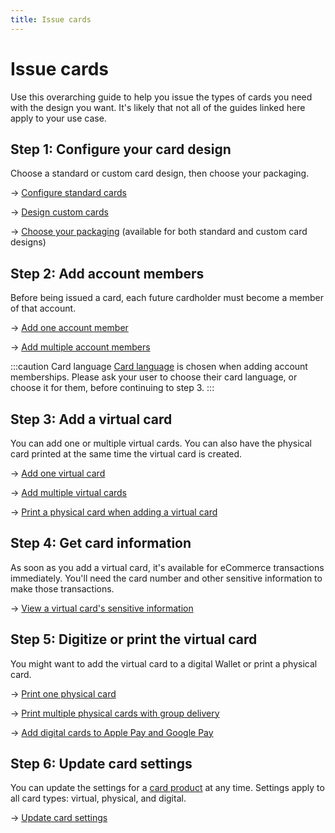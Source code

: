 ```yaml
---
title: Issue cards 
---
```


# Issue cards

Use this overarching guide to help you issue the types of cards you need with the design you want.
It's likely that not all of the guides linked here apply to your use case.

## Step 1: Configure your card design

Choose a standard or custom card design, then choose your packaging.

→ [Configure standard cards](../design/guide-standard.mdx)

→ [Design custom cards](../design/guide-custom.mdx)

→ [Choose your packaging](../design/index.mdx#packaging) (available for both standard and custom card designs)

## Step 2: Add account members

Before being issued a card, each future cardholder must become a member of that account.

→ [Add one account member](../../accounts/memberships/guide-add-one.mdx)

→ [Add multiple account members](../../accounts/memberships/guide-add-multiple.mdx)

:::caution Card language
[Card language](../index.mdx#language) is chosen when adding account memberships.
Please ask your user to choose their card language, or choose it for them, before continuing to step 3.
:::

## Step 3: Add a virtual card

You can add one or multiple virtual cards.
You can also have the physical card printed at the same time the virtual card is created.

→ [Add one virtual card](../virtual/guide-add.mdx#add-one)

→ [Add multiple virtual cards](../virtual/guide-add.mdx#add-multiple)

→ [Print a physical card when adding a virtual card](../virtual/guide-add.mdx#print-with-virtual)

## Step 4: Get card information

As soon as you add a virtual card, it's available for eCommerce transactions immediately.
You'll need the card number and other sensitive information to make those transactions.

→ [View a virtual card's sensitive information](../virtual/guide-view-info.mdx)

## Step 5: Digitize or print the virtual card

You might want to add the virtual card to a digital Wallet or print a physical card.

→ [Print one physical card](../physical/guide-print.mdx#print-one)

→ [Print multiple physical cards with group delivery](../physical/guide-print.mdx#print-group)

→ [Add digital cards to Apple Pay and Google Pay](../digital/guide-add.mdx)

## Step 6: Update card settings

You can update the settings for a [card product](../index.mdx#card-product) at any time.
Settings apply to all card types: virtual, physical, and digital.

→ [Update card settings](../overview/guide-update.mdx)